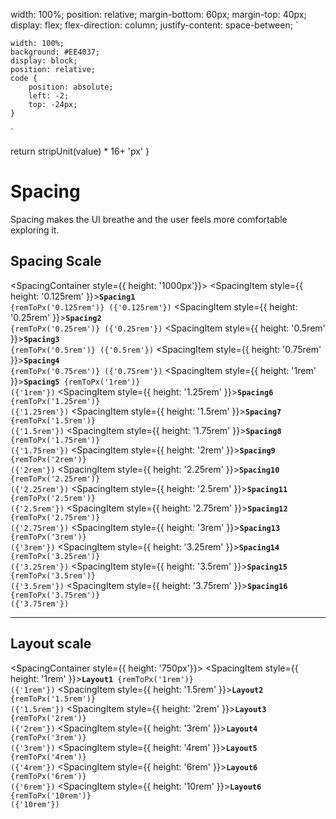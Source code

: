 
  width: 100%;
  position: relative;
  margin-bottom: 60px;
  margin-top: 40px;
  display: flex;
  flex-direction: column;
  justify-content: space-between;
`

    width: 100%;
    background: #EE4037;
    display: block;
    position: relative;
    code {
        position: absolute;
        left: -2;
        top: -24px;
    }
`

  return stripUnit(value) * 16+ 'px'
}

<Meta title="Foundations/2. Spacing" />

# Spacing

Spacing makes the UI breathe and the user feels more comfortable exploring it.

## Spacing Scale

<SpacingContainer style={{ height: '1000px'}}>
    <SpacingItem style={{ height: '0.125rem' }}><code><b>Spacing1</b> {remToPx('0.125rem')} ({'0.125rem'})</code></SpacingItem>
    <SpacingItem style={{ height: '0.25rem' }}><code><b>Spacing2</b> {remToPx('0.25rem')} ({'0.25rem'})</code></SpacingItem>
    <SpacingItem style={{ height: '0.5rem' }}><code><b>Spacing3</b> {remToPx('0.5rem')} ({'0.5rem'})</code></SpacingItem>
    <SpacingItem style={{ height: '0.75rem' }}><code><b>Spacing4</b> {remToPx('0.75rem')} ({'0.75rem'})</code></SpacingItem>
    <SpacingItem style={{ height: '1rem' }}><code><b>Spacing5</b> {remToPx('1rem')} ({'1rem'})</code></SpacingItem>
    <SpacingItem style={{ height: '1.25rem' }}><code><b>Spacing6</b> {remToPx('1.25rem')} ({'1.25rem'})</code></SpacingItem>
    <SpacingItem style={{ height: '1.5rem' }}><code><b>Spacing7</b> {remToPx('1.5rem')} ({'1.5rem'})</code></SpacingItem>
    <SpacingItem style={{ height: '1.75rem' }}><code><b>Spacing8</b> {remToPx('1.75rem')} ({'1.75rem'})</code></SpacingItem>
    <SpacingItem style={{ height: '2rem' }}><code><b>Spacing9</b> {remToPx('2rem')} ({'2rem'})</code></SpacingItem>
    <SpacingItem style={{ height: '2.25rem' }}><code><b>Spacing10</b> {remToPx('2.25rem')} ({'2.25rem'})</code></SpacingItem>
    <SpacingItem style={{ height: '2.5rem' }}><code><b>Spacing11</b> {remToPx('2.5rem')} ({'2.5rem'})</code></SpacingItem>
    <SpacingItem style={{ height: '2.75rem' }}><code><b>Spacing12</b> {remToPx('2.75rem')} ({'2.75rem'})</code></SpacingItem>
    <SpacingItem style={{ height: '3rem' }}><code><b>Spacing13</b> {remToPx('3rem')} ({'3rem'})</code></SpacingItem>
    <SpacingItem style={{ height: '3.25rem' }}><code><b>Spacing14</b> {remToPx('3.25rem')} ({'3.25rem'})</code></SpacingItem>
    <SpacingItem style={{ height: '3.5rem' }}><code><b>Spacing15</b> {remToPx('3.5rem')} ({'3.5rem'})</code></SpacingItem>
    <SpacingItem style={{ height: '3.75rem' }}><code><b>Spacing16</b> {remToPx('3.75rem')} ({'3.75rem'})</code></SpacingItem>
</SpacingContainer>

---

## Layout scale

<SpacingContainer style={{ height: '750px'}}>
    <SpacingItem style={{ height: '1rem' }}><code><b>Layout1</b> {remToPx('1rem')} ({'1rem'})</code></SpacingItem>
    <SpacingItem style={{ height: '1.5rem' }}><code><b>Layout2</b> {remToPx('1.5rem')} ({'1.5rem'})</code></SpacingItem>
    <SpacingItem style={{ height: '2rem' }}><code><b>Layout3</b> {remToPx('2rem')} ({'2rem'})</code></SpacingItem>
    <SpacingItem style={{ height: '3rem' }}><code><b>Layout4</b> {remToPx('3rem')} ({'3rem'})</code></SpacingItem>
    <SpacingItem style={{ height: '4rem' }}><code><b>Layout5</b> {remToPx('4rem')} ({'4rem'})</code></SpacingItem>
    <SpacingItem style={{ height: '6rem' }}><code><b>Layout6</b> {remToPx('6rem')} ({'6rem'})</code></SpacingItem>
    <SpacingItem style={{ height: '10rem' }}><code><b>Layout6</b> {remToPx('10rem')} ({'10rem'})</code></SpacingItem>
</SpacingContainer>
